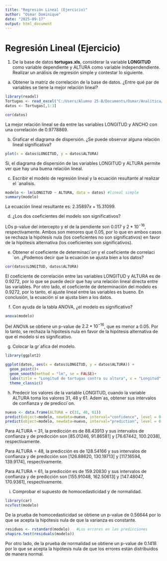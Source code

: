 ---
title: "Regresión Lineal (Ejercicio)"
author: "Osmar Dominique"
date: "2025-09-17"
output: html_document
---

# Regresión Lineal (Ejercicio)

1. De la base de datos **tortugas.xls**, considerar la variable **LONGITUD** como variable dependiente y ALTURA como variable independendiente. Realizar un análisis de regresión simple y contestar lo siguiente.

a) Obtener la matriz de correlación de la base de datos. ¿Entre qué par de variables se tiene la mejor relación lineal?

```{r, echo=FALSE}
library(readxl)
Tortugas <- read_excel("C:/Users/Alumno 25-B/Documents/Osmar/Analítica/Ejercicio 9/Tortugas.xls")
datos <- Tortugas[,1:3]

cor(datos)
```

La mejor relación lineal se da entre las variables LONGITUD y ANCHO con una correlación de 0.9778869.

b) Graficar el diagrama de dispersión. ¿Se puede observar alguna relación lineal significativa?

```{r, echo=FALSE}
plot(x = datos$LONGITUD, y = datos$ALTURA)
```

Si, el diagrama de dispersión de las variables LONGITUD y ALTURA permite ver que hay una buena relación lineal.

c) Escribir el modelo de regresión lineal y la ecuación resultante al realizar el ´analisis.

```{r, echo=FALSE}
modelo <- lm(LONGITUD ~ ALTURA, data = datos) #lineal simple
summary(modelo)
```

La ecuación lineal resultante es: $2.35897x + 15.31099$.

d) ¿Los dos coeficientes del modelo son significativos?

LOs p-value del intercepto y el de la pendiente son 0.017 y $2*10^{-16}$, respectivamente. Ambos son menores que 0.05, por lo que en ambos casos se rechaza la hipótesis nula (los coeficientes no son significativos) en favor de la hipótesis alternativa (los coeficientes son significativos).

e) Obtener el coeficiente de determinaci´on y el coeficiente de correlaci´on. ¿Podemos decir que la ecuación se ajusta bien a los datos?

```{r, echo=FALSE}
cor(datos$LONGITUD, datos$ALTURA)
```

El coeficiente de correlación entre las variables LONGITUD y ALTURA es de 0.9272, por lo que se puede decir que hay una relación lineal directa entre las variables. Por otro lado, el coeficiente de determinación del modelo es 0.9272, por lo tanto, el ajuste lineal entre las variables es bueno. En conclusión, la ecuación sí se ajusta bien a los datos.

f) Con ayuda de la tabla ANOVA, ¿el modelo es significativo?

```{r, echo=FALSE}
anova(modelo)
```

Del ANOVA se obtiene un p-value de $2.2*10^{-16}$, que es menor a 0.05. Por lo tanto, se rechaza la hipótesis nula en favor de la hipótesis alternativa de que el modelo sí es significativo.

g) Colocar la gr´afica del modelo.

```{r, echo=FALSE}
library(ggplot2)

ggplot(datos, aes(x = datos$LONGITUD, y = datos$ALTURA)) +
  geom_point()+
  geom_smooth(method = "lm", se = FALSE)+
  labs(title = "Longitud de tortugas contra su altura", x = "Longitud", y = "Altura")+
  theme_classic()
```

h) Predecir los valores de la variable LONGITUD, cuando la variable ALTURA toma los valores 31, 48 y 61. Adem´as, obtener sus intervalos de confianza y de predicci´on.

```{r, echo=FALSE}
nuevo <- data.frame(ALTURA = c(31, 48, 61))
predict(object=modelo, newdata=nuevo, interval="confidence", level = 0.95)
predict(object=modelo, newdata=nuevo, interval="prediction", level = 0.95)
```
Para ALTURA = 31, la predicción es de 88.43913 y sus intervalos de confianza y de predicción son [85.01246, 91.86581] y [76.67442, 100.2038], respectivamente.

Para ALTURA = 48, la predicción es de 128.54166 y sus intervalos de confianza y de predicción son [126.88620, 130.19713] y [117.16594, 139.9174], respectivamente.

Para ALTURA = 61, la predicción es de 159.20830 y sus intervalos de confianza y de predicción son [155.91048, 162.50613] y [147.48047, 170.9361], respectivamente.

i) Comprobar el supuesto de homocedasticidad y de normalidad.

```{r, echo=FALSE}
library(car)
ncvTest(modelo)
```

De la prueba de homocedasticidad se obtiene un p-value de 0.56644 por lo que se acepta la hipótesis nula de que la varianza es constante.

```{r, echo=FALSE}
residuos <- rstandard(modelo)   #Los errores en las predicciones
shapiro.test(residuals(modelo))
```

Por otro lado, de la prueba de normalidad se obtiene un p-value de 0.1418 por lo que se acepta la hipótesis nula de que los errores están distribuidos de manera normal.









